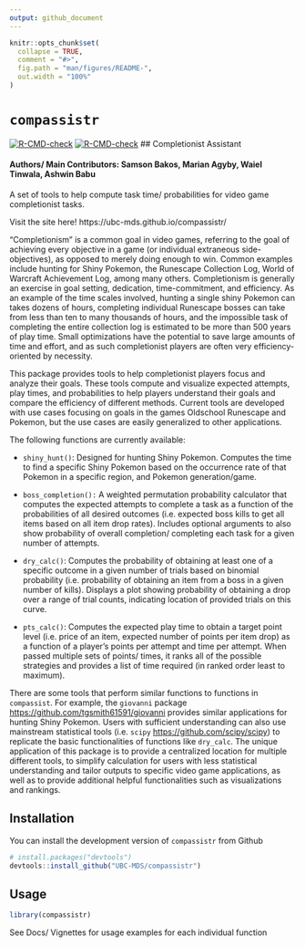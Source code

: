 ```yaml
---
output: github_document
---
```


<!-- README.md is generated from README.Rmd. Please edit that file -->

```r
knitr::opts_chunk$set(
  collapse = TRUE,
  comment = "#>",
  fig.path = "man/figures/README-",
  out.width = "100%"
)
```

# `compassistr`
<!-- badges: start -->
  [![R-CMD-check](https://github.com/UBC-MDS/compassistr/actions/workflows/R-CMD-check.yaml/badge.svg)](https://github.com/UBC-MDS/compassistr/actions/workflows/R-CMD-check.yaml)
[![R-CMD-check](https://github.com/UBC-MDS/compassistr/actions/workflows/R-CMD-check.yaml/badge.svg)](https://github.com/UBC-MDS/compassistr/actions/workflows/R-CMD-check.yaml)
<!-- badges: end -->
## Completionist Assistant

#### Authors/ Main Contributors: Samson Bakos, Marian Agyby, Waiel Tinwala, Ashwin Babu

A set of tools to help compute task time/ probabilities for video game completionist tasks. 

Visit the site here! https://ubc-mds.github.io/compassistr/

“Completionism” is a common goal in video games, referring to the goal of achieving every objective in a game (or individual extraneous side-objectives), as opposed to merely doing enough to win. Common examples include hunting for Shiny Pokemon, the Runescape Collection Log, World of Warcraft Achievement Log, among many others. Completionism is generally an exercise in goal setting, dedication, time-commitment, and efficiency. As an example of the time scales involved, hunting a single shiny Pokemon can takes dozens of hours, completing individual Runescape bosses can take from less than ten to many thousands of hours, and the impossible task of completing the entire collection log is estimated to be more than 500 years of play time. Small optimizations have the potential to save large amounts of time and effort, and as such completionist players are often very efficiency-oriented by necessity.

This package provides tools to help completionist players focus and analyze their goals. These tools compute and visualize expected attempts, play times, and probabilities to help players understand their goals and compare the efficiency of different methods. Current tools are developed with use cases focusing on goals in the games Oldschool Runescape and Pokemon, but the use cases are easily generalized to other applications.

The following functions are currently available:

-   `shiny_hunt()`: Designed for hunting Shiny Pokemon. Computes the time to find a specific Shiny Pokemon based on the occurrence rate of that Pokemon in a specific region, and Pokemon generation/game.

-   `boss_completion():` A weighted permutation probability calculator that computes the expected attempts to complete a task as a function of the probabilities of all desired outcomes (i.e. expected boss kills to get all items based on all item drop rates). Includes optional arguments to also show probability of overall completion/ completing each task for a given number of attempts.

-   `dry_calc()`: Computes the probability of obtaining at least one of a specific outcome in a given number of trials based on binomial probability (i.e. probability of obtaining an item from a boss in a given number of kills). Displays a plot showing probability of obtaining a drop over a range of trial counts, indicating location of provided trials on this curve.

-   `pts_calc()`: Computes the expected play time to obtain a target point level (i.e. price of an item, expected number of points per item drop) as a function of a player's points per attempt and time per attempt. When passed multiple sets of points/ times, it ranks all of the possible strategies and provides a list of time required (in ranked order least to maximum).

There are some tools that perform similar functions to functions in `compassist`. For example, the `giovanni` package <https://github.com/tgsmith61591/giovanni> provides similar applications for hunting Shiny Pokemon. Users with sufficient understanding can also use mainstream statistical tools (i.e. `scipy` <https://github.com/scipy/scipy>) to replicate the basic functionalities of functions like `dry_calc`. The unique application of this package is to provide a centralized location for multiple different tools, to simplify calculation for users with less statistical understanding and tailor outputs to specific video game applications, as well as to provide additional helpful functionalities such as visualizations and rankings.

## Installation 

You can install the development version of `compassistr` from Github

``` r
# install.packages("devtools")
devtools::install_github("UBC-MDS/compassistr")
```

## Usage

```r
library(compassistr)
```

See Docs/ Vignettes for usage examples for each individual function
